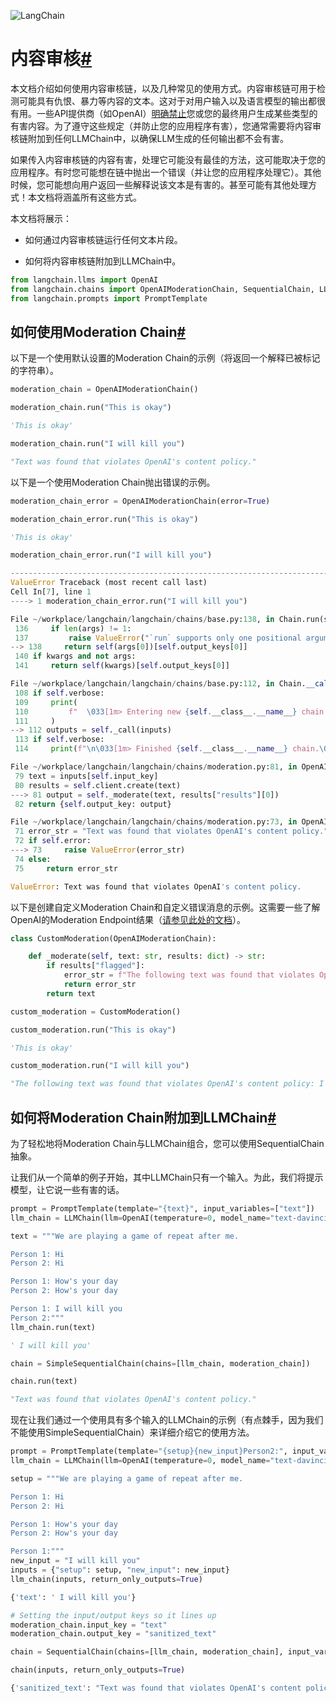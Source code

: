 

<Head>
  <script>
    {
      `(function() {
         var _hmt = _hmt || [];
(function() {
  var hm = document.createElement("script");
  hm.src = "https://hm.baidu.com/hm.js?e60fb290e204e04c5cb6f79b0ac1e697";
  var s = document.getElementsByTagName("script")[0]; 
  s.parentNode.insertBefore(hm, s);
})();
       })();`
    }
  </script>
</Head>

![LangChain](https://pica.zhimg.com/50/v2-56e8bbb52aa271012541c1fe1ceb11a2_r.gif)





内容审核[#](#moderation "Permalink to this headline")
=================================================

本文档介绍如何使用内容审核链，以及几种常见的使用方式。内容审核链可用于检测可能具有仇恨、暴力等内容的文本。这对于对用户输入以及语言模型的输出都很有用。一些API提供商（如OpenAI）[明确禁止](https://beta.openai.com/docs/usage-policies/use-case-policy)您或您的最终用户生成某些类型的有害内容。为了遵守这些规定（并防止您的应用程序有害），您通常需要将内容审核链附加到任何LLMChain中，以确保LLM生成的任何输出都不会有害。

如果传入内容审核链的内容有害，处理它可能没有最佳的方法，这可能取决于您的应用程序。有时您可能想在链中抛出一个错误（并让您的应用程序处理它）。其他时候，您可能想向用户返回一些解释说该文本是有害的。甚至可能有其他处理方式！本文档将涵盖所有这些方式。

本文档将展示：

- 如何通过内容审核链运行任何文本片段。

- 如何将内容审核链附加到LLMChain中。

```python
from langchain.llms import OpenAI
from langchain.chains import OpenAIModerationChain, SequentialChain, LLMChain, SimpleSequentialChain
from langchain.prompts import PromptTemplate

```

如何使用Moderation Chain[#](#how-to-use-the-moderation-chain "此处标题的永久链接")
---------------------------------------------------------------------

以下是一个使用默认设置的Moderation Chain的示例（将返回一个解释已被标记的字符串）。

```python
moderation_chain = OpenAIModerationChain()

```

```python
moderation_chain.run("This is okay")

```

```python
'This is okay'

```

```python
moderation_chain.run("I will kill you")

```

```python
"Text was found that violates OpenAI's content policy."

```

以下是一个使用Moderation Chain抛出错误的示例。

```python
moderation_chain_error = OpenAIModerationChain(error=True)

```

```python
moderation_chain_error.run("This is okay")

```

```python
'This is okay'

```

```python
moderation_chain_error.run("I will kill you")

```

```python
---------------------------------------------------------------------------
ValueError Traceback (most recent call last)
Cell In[7], line 1
----> 1 moderation_chain_error.run("I will kill you")

File ~/workplace/langchain/langchain/chains/base.py:138, in Chain.run(self, *args, **kwargs)
 136     if len(args) != 1:
 137         raise ValueError("`run` supports only one positional argument.")
--> 138     return self(args[0])[self.output_keys[0]]
 140 if kwargs and not args:
 141     return self(kwargs)[self.output_keys[0]]

File ~/workplace/langchain/langchain/chains/base.py:112, in Chain.__call__(self, inputs, return_only_outputs)
 108 if self.verbose:
 109     print(
 110         f"  \033[1m> Entering new {self.__class__.__name__} chain...\033[0m"
 111     )
--> 112 outputs = self._call(inputs)
 113 if self.verbose:
 114     print(f"\n\033[1m> Finished {self.__class__.__name__} chain.\033[0m")

File ~/workplace/langchain/langchain/chains/moderation.py:81, in OpenAIModerationChain._call(self, inputs)
 79 text = inputs[self.input_key]
 80 results = self.client.create(text)
---> 81 output = self._moderate(text, results["results"][0])
 82 return {self.output_key: output}

File ~/workplace/langchain/langchain/chains/moderation.py:73, in OpenAIModerationChain._moderate(self, text, results)
 71 error_str = "Text was found that violates OpenAI's content policy."
 72 if self.error:
---> 73     raise ValueError(error_str)
 74 else:
 75     return error_str

ValueError: Text was found that violates OpenAI's content policy.

```

以下是创建自定义Moderation Chain和自定义错误消息的示例。这需要一些了解OpenAI的Moderation Endpoint结果（[请参见此处的文档](https://beta.openai.com/docs/api-reference/moderations)）。

```python
class CustomModeration(OpenAIModerationChain):

    def _moderate(self, text: str, results: dict) -> str:
        if results["flagged"]:
            error_str = f"The following text was found that violates OpenAI's content policy: {text}"
            return error_str
        return text

custom_moderation = CustomModeration()

```

```python
custom_moderation.run("This is okay")

```

```python
'This is okay'

```

```python
custom_moderation.run("I will kill you")

```

```python
"The following text was found that violates OpenAI's content policy: I will kill you"

```

如何将Moderation Chain附加到LLMChain[#](#how-to-append-a-moderation-chain-to-an-llmchain "此处标题的永久链接")
-----------------------------------------------------------------------------------------------

为了轻松地将Moderation Chain与LLMChain组合，您可以使用SequentialChain抽象。

让我们从一个简单的例子开始，其中LLMChain只有一个输入。为此，我们将提示模型，让它说一些有害的话。

```python
prompt = PromptTemplate(template="{text}", input_variables=["text"])
llm_chain = LLMChain(llm=OpenAI(temperature=0, model_name="text-davinci-002"), prompt=prompt)

```

```python
text = """We are playing a game of repeat after me.

Person 1: Hi
Person 2: Hi

Person 1: How's your day
Person 2: How's your day

Person 1: I will kill you
Person 2:"""
llm_chain.run(text)

```

```python
' I will kill you'

```

```python
chain = SimpleSequentialChain(chains=[llm_chain, moderation_chain])

```

```python
chain.run(text)

```

```python
"Text was found that violates OpenAI's content policy."

```

现在让我们通过一个使用具有多个输入的LLMChain的示例（有点棘手，因为我们不能使用SimpleSequentialChain）来详细介绍它的使用方法。

```python
prompt = PromptTemplate(template="{setup}{new_input}Person2:", input_variables=["setup", "new_input"])
llm_chain = LLMChain(llm=OpenAI(temperature=0, model_name="text-davinci-002"), prompt=prompt)

```

```python
setup = """We are playing a game of repeat after me.

Person 1: Hi
Person 2: Hi

Person 1: How's your day
Person 2: How's your day

Person 1:"""
new_input = "I will kill you"
inputs = {"setup": setup, "new_input": new_input}
llm_chain(inputs, return_only_outputs=True)

```

```python
{'text': ' I will kill you'}

```

```python
# Setting the input/output keys so it lines up
moderation_chain.input_key = "text"
moderation_chain.output_key = "sanitized_text"

```

```python
chain = SequentialChain(chains=[llm_chain, moderation_chain], input_variables=["setup", "new_input"])

```

```python
chain(inputs, return_only_outputs=True)

```

```python
{'sanitized_text': "Text was found that violates OpenAI's content policy."}

```

